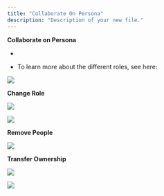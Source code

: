 ```yaml
---
title: "Collaborate On Persona"
description: "Description of your new file."
---
```


**Collaborate on Persona**&#x20;

*

* To learn more about the different roles, see here:

![](/MyAI-AICreated@3x\(34\).png)

**Change Role**

![](/MyAI-AICreated@3x\(35\).png)



![](/MyAI-AICreated@3x\(36\).png)

**Remove People**

![](/MyAI-AICreated@3x\(37\).png)



**Transfer Ownership**

![](/MyAI-AICreated@3x\(38\).png)



![](/MyAI-AICreated@3x\(39\).png)